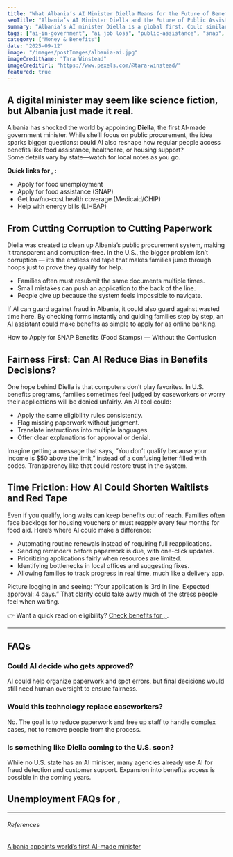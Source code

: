 ```yaml
---
title: "What Albania’s AI Minister Diella Means for the Future of Benefits and Public Assistance"
seoTitle: "Albania’s AI Minister Diella and the Future of Public Assistance"
summary: "Albania’s AI minister Diella is a global first. Could similar AI help Americans check eligibility for SNAP, WIC, and housing benefits, making government assistance faster and fairer?"
tags: ["ai-in-government", "ai job loss", "public-assistance", "snap", "wic", "housing-benefits"]
category: ["Money & Benefits"]
date: "2025-09-12"
image: "/images/postImages/albania-ai.jpg"
imageCreditName: "Tara Winstead"
imageCreditUrl: "https://www.pexels.com/@tara-winstead/"
featured: true
---
```


## A digital minister may seem like science fiction, but Albania just made it real.  

Albania has shocked the world by appointing **Diella**, the first AI-made government minister. While she’ll focus on public procurement, the idea sparks bigger questions: could AI also reshape how regular people access benefits like food assistance, healthcare, or housing support?  
<IfNoLocation>Some details vary by state—watch for local notes as you go.</IfNoLocation>

<BenefitsCtaBanner />

<IfLocation>
<div className="not-prose my-12 p-4 rounded-xl border border-[3px] bg-muted">
  <p className="mb-2"><strong>Quick links for <City/>, <State/>:</strong></p>
  <ul className="list-disc ml-5 space-y-1">
    <li><ResourceLink name="unemployment">Apply for food unemployment</ResourceLink></li>
    <li><ResourceLink name="snap">Apply for food assistance (SNAP)</ResourceLink></li>
    <li><ResourceLink name="medicaid">Get low/no-cost health coverage (Medicaid/CHIP)</ResourceLink></li>
    <li><ResourceLink name="liheap">Help with energy bills (LIHEAP)</ResourceLink></li>
  </ul>
</div>
</IfLocation>

## From Cutting Corruption to Cutting Paperwork  

Diella was created to clean up Albania’s public procurement system, making it transparent and corruption-free. In the U.S., the bigger problem isn’t corruption — it’s the endless red tape that makes families jump through hoops just to prove they qualify for help.  

- Families often must resubmit the same documents multiple times.  
- Small mistakes can push an application to the back of the line.  
- People give up because the system feels impossible to navigate.  

If AI can guard against fraud in Albania, it could also guard against wasted time here. By checking forms instantly and guiding families step by step, an AI assistant could make benefits as simple to apply for as online banking.  

<CrossLink href="./how-to-apply-for-snap-benefits-food-stamps-without-the-confusion">How to Apply for SNAP Benefits (Food Stamps) — Without the Confusion</CrossLink>

## Fairness First: Can AI Reduce Bias in Benefits Decisions?  

One hope behind Diella is that computers don’t play favorites. In U.S. benefits programs, families sometimes feel judged by caseworkers or worry their applications will be denied unfairly. An AI tool could:  

- Apply the same eligibility rules consistently.  
- Flag missing paperwork without judgment.  
- Translate instructions into multiple languages.  
- Offer clear explanations for approval or denial.  

Imagine getting a message that says, “You don’t qualify because your income is $50 above the limit,” instead of a confusing letter filled with codes. Transparency like that could restore trust in the system.  

## Time Friction: How AI Could Shorten Waitlists and Red Tape  

Even if you qualify, long waits can keep benefits out of reach. Families often face backlogs for housing vouchers or must reapply every few months for food aid. Here’s where AI could make a difference:  

- Automating routine renewals instead of requiring full reapplications.  
- Sending reminders before paperwork is due, with one-click updates.  
- Prioritizing applications fairly when resources are limited.  
- Identifying bottlenecks in local offices and suggesting fixes.  
- Allowing families to track progress in real time, much like a delivery app.  

Picture logging in and seeing: “Your application is 3rd in line. Expected approval: 4 days.” That clarity could take away much of the stress people feel when waiting.  

<IfLocation>
<div className="mt-3">👉 Want a quick read on eligibility? <a href="/tools/check-benefits" className="underline">Check benefits for <City/>, <State/></a>.</div>
</IfLocation>

---

## FAQs

### Could AI decide who gets approved?  
AI could help organize paperwork and spot errors, but final decisions would still need human oversight to ensure fairness.  

### Would this technology replace caseworkers?  
No. The goal is to reduce paperwork and free up staff to handle complex cases, not to remove people from the process.  

### Is something like Diella coming to the U.S. soon?  
While no U.S. state has an AI minister, many agencies already use AI for fraud detection and customer support. Expansion into benefits access is possible in the coming years.  

<IfLocation>
  <h2>Unemployment FAQs for <City/>, <State/></h2>
  <ResourceLink name="unemployment" field="faqs" />
</IfLocation>

---
###### References

<div className="references">
<a href="https://www.politico.eu/article/albania-apppoints-worlds-first-virtual-minister-edi-rama-diella/" target="_blank" rel="noopener noreferrer">Albania appoints world’s first AI-made minister</a><br />
</div>




